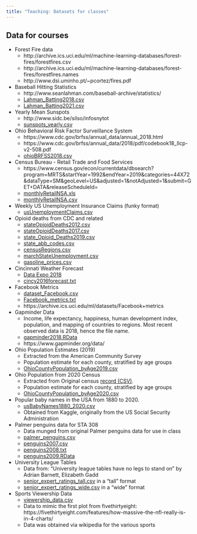 ```yaml
---
title: "Teaching: Datasets for classes"
---
```

<link rel="stylesheet" href="styles.css" type="text/css">


## Data for courses

* Forest Fire data
    + http://archive.ics.uci.edu/ml/machine-learning-databases/forest-fires/forestfires.csv
    + http://archive.ics.uci.edu/ml/machine-learning-databases/forest-fires/forestfires.names
    + http://www.dsi.uminho.pt/~pcortez/fires.pdf
* Baseball Hitting Statistics
    + http://www.seanlahman.com/baseball-archive/statistics/
    + <a href="data/Lahman_Batting2018.csv">Lahman_Batting2018.csv</a>
    + <a href="data/Lahman_Batting2021.csv">Lahman_Batting2021.csv</a>
* Yearly Mean Sunspots
    + http://www.sidc.be/silso/infosnytot
    + <a href="data/sunspots_yearly.csv">sunspots_yearly.csv</a>
* Ohio Behavioral Risk Factor Surveillance System
    + https://www.cdc.gov/brfss/annual_data/annual_2018.html
    + https://www.cdc.gov/brfss/annual_data/2018/pdf/codebook18_llcp-v2-508.pdf
    + <a href="data/ohioBRFSS2018.csv">ohioBRFSS2018.csv</a>
* Census Bureau - Retail Trade and Food Services
    + https://www.census.gov/econ/currentdata/dbsearch?program=MRTS&startYear=1992&endYear=2019&categories=44X72&dataType=SM&geoLevel=US&adjusted=1&notAdjusted=1&submit=GET+DATA&releaseScheduleId=
    + <a href="data/monthlyRetailNSA.xls">monthlyRetailNSA.xls</a>
    + <a href="data/monthlyRetailNSA.csv">monthlyRetailNSA.csv</a>
* Weekly US Unemployment Insurance Claims (funky format)
    + <a href="data/usUnemploymentClaims.csv">usUnemploymentClaims.csv</a>
* Opioid deaths from CDC and related
    + <a href="data/stateOpioidDeaths2012.csv">stateOpioidDeaths2012.csv</a>
    + <a href="data/stateOpioidDeaths2017.csv">stateOpioidDeaths2017.csv</a>
    + <a href="data/state_Opioid_Deaths2019.csv">state_Opioid_Deaths2019.csv</a>
    + <a href="data/state_abb_codes.csv">state_abb_codes.csv</a>
    + <a href="data/censusRegions.csv">censusRegions.csv</a>
    + <a href="data/marchStateUnemployment.csv">marchStateUnemployment.csv</a>
    + <a href="data/gasoline_prices.csv">gasoline_prices.csv</a>
* Cincinnati Weather Forecast
    + <a href="https://community.amstat.org/stat-computing/data-expo/data-expo-2018">Data Expo 2018</a>
    + <a href="data/cincy2016forecast.txt">cincy2016forecast.txt</a>
* Facebook Metrics
    + <a href="data/dataset_Facebook.csv">dataset_Facebook.csv</a>
    + <a href="data/Facebook_metrics.txt">Facebook_metrics.txt</a>
    + https://archive.ics.uci.edu/ml/datasets/Facebook+metrics
* Gapminder Data
    + Income, life expectancy, happiness, human development index, population, and mapping of countries to regions. Most recent observed data is 2018, hence the file name.
    + <a href="data/gapminder2018.RData">gapminder2018.RData</a>
    + https://www.gapminder.org/data/
* Ohio Population Estimates (2019)
    + Extracted from the American Community Survey
    + Population estimate for each county, stratified by age groups
    + <a href="data/OhioCountyPopulation_byAge2019.csv">OhioCountyPopulation_byAge2019.csv</a>
* Ohio Population from 2020 Census
    + Extracted from Original census <a href="https://www2.census.gov/programs-surveys/popest/datasets/2020-2021/counties/asrh/cc-est2021-agesex-39.csv">record (CSV)</a>.
    + Population estimate for each county, stratified by age groups
    + <a href="data/OhioCountyPopulation_byAge2020.csv">OhioCountyPopulation_byAge2020.csv</a>
* Popular baby names in the USA from 1880 to 2020.
    + <a href="data/usBabyNames1880_2020.csv">usBabyNames1880_2020.csv</a>
    + Obtained from Kaggle, originally from the US Social Security Administration
* Palmer penguins data for STA 308
    + Data munged from original Palmer penguins data for use in class
    + <a href="data/palmer_penguins.csv">palmer_penguins.csv</a>
    + <a href="data/penguins2007.csv">penguins2007.csv</a>
    + <a href="data/penguins2008.txt">penguins2008.txt</a>
    + <a href="data/penguins2009.RData">penguins2009.RData</a>
* University League Tables
    + Data from: "University league tables have no legs to stand on" by Adrian Barnett, Elizabeth Gadd
    + <a href="data/senior_expert_ratings_tall.csv">senior_expert_ratings_tall.csv</a> in a "tall" format
    + <a href="data/senior_expert_ratings_wide.csv">senior_expert_ratings_wide.csv</a> in a "wide" format
* Sports Viewership Data
    + <a href="data/viewership_data.csv">viewership_data.csv</a>
    + Data to mimic the first plot from fivethirtyeight: https://fivethirtyeight.com/features/how-massive-the-nfl-really-is-in-4-charts/
    + Data was obtained via wikipedia for the various sports

    
    




